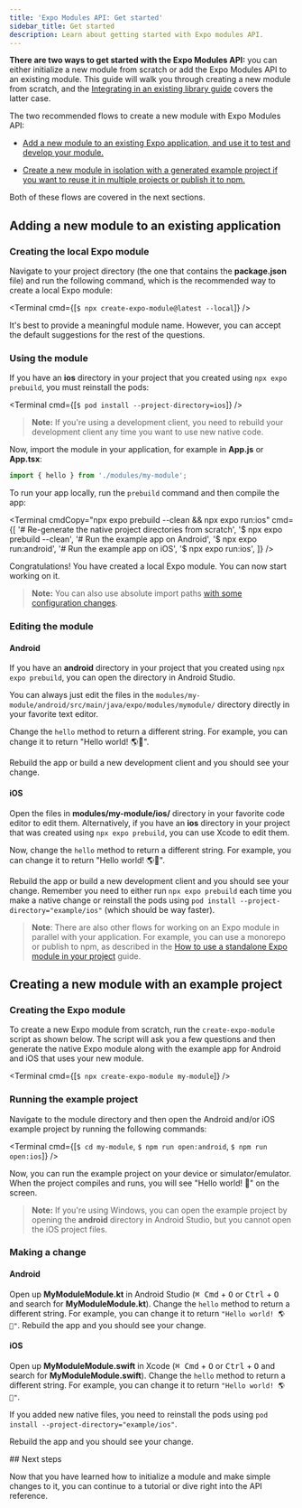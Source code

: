 ```yaml
---
title: 'Expo Modules API: Get started'
sidebar_title: Get started
description: Learn about getting started with Expo modules API.
---
```



**There are two ways to get started with the Expo Modules API:** you can either initialize a new module from scratch or add the Expo Modules API to an existing module. This guide will walk you through creating a new module from scratch, and the [Integrating in an existing library guide](/modules/existing-library) covers the latter case.

The two recommended flows to create a new module with Expo Modules API:

- [Add a new module to an existing Expo application, and use it to test and develop your module.](#adding-a-new-module-to-an-existing-application)

- [Create a new module in isolation with a generated example project if you want to reuse it in multiple projects or publish it to npm.](#creating-a-new-module-with-an-example-project)

Both of these flows are covered in the next sections.

## Adding a new module to an existing application

<Step label="1">

### Creating the local Expo module

Navigate to your project directory (the one that contains the **package.json** file) and run the following command, which is the recommended way to create a local Expo module:

<Terminal cmd={[`$ npx create-expo-module@latest --local`]} />

It's best to provide a meaningful module name. However, you can accept the default suggestions for the rest of the questions.

</Step>

<Step label="2">

### Using the module

If you have an **ios** directory in your project that you created using `npx expo prebuild`, you must reinstall the pods:

<Terminal cmd={[`$ pod install --project-directory=ios`]} />

> **Note:**
> If you're using a development client, you need to rebuild your development client any time you want to use new native code.

Now, import the module in your application, for example in **App.js** or **App.tsx**:

```js
import { hello } from './modules/my-module';
```

To run your app locally, run the `prebuild` command and then compile the app:

<Terminal
  cmdCopy="npx expo prebuild --clean && npx expo run:ios"
  cmd={[
    '# Re-generate the native project directories from scratch',
    '$ npx expo prebuild --clean',
    '# Run the example app on Android',
    '$ npx expo run:android',
    '# Run the example app on iOS',
    '$ npx expo run:ios',
  ]}
/>

Congratulations! You have created a local Expo module. You can now start working on it.

> **Note:**
> You can also use absolute import paths [with some configuration changes](https://expo.fyi/absolute-path-expo-modules.md).

</Step>

<Step label="3">

### Editing the module

#### Android

If you have an **android** directory in your project that you created using `npx expo prebuild`, you can open the directory in Android Studio.

You can always just edit the files in the `modules/my-module/android/src/main/java/expo/modules/mymodule/` directory directly in your favorite text editor.

Change the `hello` method to return a different string. For example, you can change it to return "Hello world! 🌎🍎".

Rebuild the app or build a new development client and you should see your change.

#### iOS

Open the files in **modules/my-module/ios/** directory in your favorite code editor to edit them. Alternatively, if you have an **ios** directory in your project that was created using `npx expo prebuild`, you can use Xcode to edit them.

Now, change the `hello` method to return a different string. For example, you can change it to return "Hello world! 🌎🍎".

Rebuild the app or build a new development client and you should see your change. Remember you need to either run `npx expo prebuild` each time you make a native change or reinstall the pods using `pod install --project-directory="example/ios"` (which should be way faster).

</Step>

> **Note**: There are also other flows for working on an Expo module in parallel with your application. For example, you can use a monorepo or publish to npm, as described in the [How to use a standalone Expo module in your project](/modules/use-standalone-expo-module-in-your-project) guide.

## Creating a new module with an example project

<Step label="1">

### Creating the Expo module

To create a new Expo module from scratch, run the `create-expo-module` script as shown below.
The script will ask you a few questions and then generate the native Expo module along with the example app for Android and iOS that uses your new module.

<Terminal cmd={[`$ npx create-expo-module my-module`]} />

</Step>

<Step label="2">

### Running the example project

Navigate to the module directory and then open the Android and/or iOS example project by running the following commands:

<Terminal cmd={[`$ cd my-module`, `$ npm run open:android`, `$ npm run open:ios`]} />

Now, you can run the example project on your device or simulator/emulator. When the project compiles and runs, you will see "Hello world! 👋" on the screen.

> **Note:** If you're using Windows, you can open the example project by opening the **android** directory in Android Studio, but you cannot open the iOS project files.

</Step>

<Step label="3">

### Making a change

#### Android

Open up **MyModuleModule.kt** in Android Studio (<kbd>⌘ Cmd</kbd> + <kbd>O</kbd> or <kbd>Ctrl</kbd> + <kbd>O</kbd> and search for **MyModuleModule.kt**). Change the `hello` method to return a different string. For example, you can change it to return `"Hello world! 🌎🤖"`. Rebuild the app and you should see your change.

#### iOS

Open up **MyModuleModule.swift** in Xcode (<kbd>⌘ Cmd</kbd> + <kbd>O</kbd> or <kbd>Ctrl</kbd> + <kbd>O</kbd> and search for **MyModuleModule.swift**). Change the `hello` method to return a different string. For example, you can change it to return `"Hello world! 🌎🍎"`.

If you added new native files, you need to reinstall the pods using `pod install --project-directory="example/ios"`.

Rebuild the app and you should see your change.

</Step>
## Next steps

Now that you have learned how to initialize a module and make simple changes to it, you can continue to a tutorial or dive right into the API reference.

<BoxLink
  title="Create your first native module"
  description="Create a simple, but complete, native module to interact with Android and iOS preferences APIs."
  href="/modules/native-module-tutorial"
  Icon={BookOpen02Icon}
/>

<BoxLink
  title="Module API Reference"
  description="Outline for the Expo Module API and common patterns like sending events from native code to JavaScript."
  href="/modules/module-api"
  Icon={Grid01Icon}
/>
